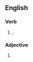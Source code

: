 {{also|PEGylated}}

==English==

===Verb===
{{head|en|verb form}}

# {{en-past of|pegylate}}; {{alternative form of|en|PEGylated}}

===Adjective===
{{en-adj}}

# {{alternative form of|en|PEGylated}}